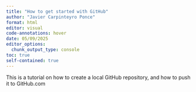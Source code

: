 ```yaml
---
title: "How to get started with GitHub"
author: "Javier Carpinteyro Ponce"
format: html
editor: visual
code-annotations: hover
date: 05/09/2025
editor_options: 
  chunk_output_type: console
toc: true
self-contained: true
---
```


This is a tutorial on how to create a local GitHub repository, and how to push it to GitHub.com